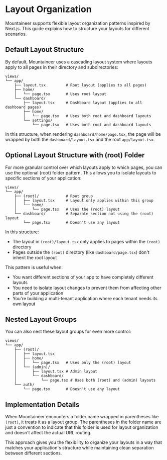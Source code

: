 # Layout Organization

Mountaineer supports flexible layout organization patterns inspired by Next.js. This guide explains how to structure your layouts for different scenarios.

## Default Layout Structure

By default, Mountaineer uses a cascading layout system where layouts apply to all pages in their directory and subdirectories:

```
views/
└── app/
    ├── layout.tsx         # Root layout (applies to all pages)
    ├── home/
    │   └── page.tsx       # Uses root layout
    └── dashboard/
        ├── layout.tsx     # Dashboard layout (applies to all dashboard pages)
        ├── home/
        │   └── page.tsx   # Uses both root and dashboard layouts
        └── settings/
            └── page.tsx   # Uses both root and dashboard layouts
```

In this structure, when rendering `dashboard/home/page.tsx`, the page will be wrapped by both the `dashboard/layout.tsx` and the root `app/layout.tsx`.

## Optional Layout Structure with (root) Folder

For more granular control over which layouts apply to which pages, you can use the optional (root) folder pattern. This allows you to isolate layouts to specific sections of your application:

```
views/
└── app/
    ├── (root)/            # Root group
    │   ├── layout.tsx     # Layout only applies within this group
    │   └── home/
    │       └── page.tsx   # Uses the (root) layout
    └── dashboard/         # Separate section not using the (root) layout
        └── page.tsx       # Doesn't use any layout
```

In this structure:
- The layout in `(root)/layout.tsx` only applies to pages within the `(root)` directory
- Pages outside the `(root)` directory (like `dashboard/page.tsx`) don't inherit the root layout

This pattern is useful when:
- You want different sections of your app to have completely different layouts
- You need to isolate layout changes to prevent them from affecting other parts of your application
- You're building a multi-tenant application where each tenant needs its own layout

## Nested Layout Groups

You can also nest these layout groups for even more control:

```
views/
└── app/
    ├── (root)/
    │   ├── layout.tsx
    │   ├── home/
    │   │   └── page.tsx   # Uses only the (root) layout
    │   └── (admin)/
    │       ├── layout.tsx # Admin layout
    │       └── dashboard/
    │           └── page.tsx # Uses both (root) and (admin) layouts
    └── auth/
        └── page.tsx       # Doesn't use any layout
```

## Implementation Details

When Mountaineer encounters a folder name wrapped in parentheses like `(root)`, it treats it as a layout group. The parentheses in the folder name are just a convention to indicate that this folder is used for layout organization and doesn't affect the actual URL routing.

This approach gives you the flexibility to organize your layouts in a way that matches your application's structure while maintaining clean separation between different sections. 
